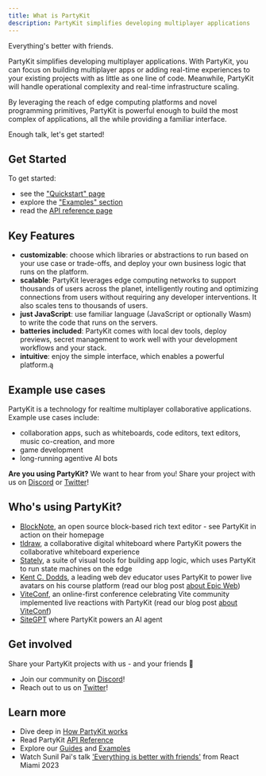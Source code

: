 ```yaml
---
title: What is PartyKit
description: PartyKit simplifies developing multiplayer applications
---
```


Everything's better with friends.

PartyKit simplifies developing multiplayer applications. With PartyKit, you can focus on building multiplayer apps or adding real-time experiences to your existing projects with as little as one line of code. Meanwhile, PartyKit will handle operational complexity and real-time infrastructure scaling.

By leveraging the reach of edge computing platforms and novel programming primitives, PartyKit is powerful enough to build the most complex of applications, all the while providing a familiar interface.

Enough talk, let's get started!

## Get Started

To get started:

- see the ["Quickstart" page](/quickstart/)
- explore the ["Examples" section](/examples/)
- read the [API reference page](/reference/)

## Key Features

- **customizable**: choose which libraries or abstractions to run based on your use case or trade-offs, and deploy your own business logic that runs on the platform.
- **scalable**: PartyKit leverages edge computing networks to support thousands of users across the planet, intelligently routing and optimizing connections from users without requiring any developer interventions. It also scales tens to thousands of users.
- **just JavaScript**: use familiar language (JavaScript or optionally Wasm) to write the code that runs on the servers.
- **batteries included**: PartyKit comes with local dev tools, deploy previews, secret management to work well with your development workflows and your stack.
- **intuitive**: enjoy the simple interface, which enables a powerful platform.ą

## Example use cases

PartyKit is a technology for realtime multiplayer collaborative applications. Example use cases include:

- collaboration apps, such as whiteboards, code editors, text editors, music co-creation, and more
- game development
- long-running agentive AI bots

**Are you using PartyKit?** We want to hear from you! Share your project with us on <a href="https://discord.gg/KDZb7J4uxJ" target="_blank" rel="noopener noreferrer">Discord</a> or <a href="https://twitter.com/partykit_io" target="_blank" rel="noopener noreferrer">Twitter</a>!

## Who's using PartyKit?

- <a href="https://www.blocknotejs.org/" target="_blank" rel="noopener noreferrer">BlockNote</a>, an open source block-based rich text editor - see PartyKit in action on their homepage
- <a href="https://tldraw.com/" target="_blank" rel="noopener noreferrer">tldraw</a>, a collaborative digital whiteboard where PartyKit powers the collaborative whiteboard experience
- <a href="https://stately.ai/" target="_blank" rel="noopener noreferrer">Stately</a>, a suite of visual tools for building app logic, which uses PartyKit to run state machines on the edge
- <a href="https://www.epicweb.dev/" target="_blank" rel="noopener noreferrer">Kent C. Dodds</a>, a leading web dev educator uses PartyKit to power live avatars on his course platform (read our blog post <a href="https://blog.partykit.io/posts/partykit-powers-realtime-avatars-in-epic-web/" target="_blank" rel="noopener noreferrer">about Epic Web</a>)
- <a href="https://viteconf.org/23/replay/vite_keynote" target="_blank" rel="noopener noreferrer">ViteConf</a>, an online-first conference celebrating Vite community implemented live reactions with PartyKit (read our blog post <a href="https://blog.partykit.io/posts/partykit-at-viteconf" target="_blank" rel="noopener noreferrer">about ViteConf</a>)
- <a href="https://sitegpt.ai/" target="_blank" rel="noopener noreferrer">SiteGPT</a> where PartyKit powers an AI agent


## Get involved

Share your PartyKit projects with us - and your friends 🥳
- Join our community on <a href="https://discord.gg/KDZb7J4uxJ" target="_blank" rel="noopener noreferrer">Discord</a>!
- Reach out to us on <a href="https://twitter.com/partykit_io" target="_blank" rel="noopener noreferrer">Twitter</a>!

## Learn more

- Dive deep in [How PartyKit works](/how-partykit-works)
- Read PartyKit [API Reference](/reference)
- Explore our [Guides](/guides) and [Examples](/examples)
- Watch Sunil Pai's talk <a href="https://www.youtube.com/watch?v=wd8QTRjZZaE" target="_blank" rel="noopener noreferrer">'Everything is better with friends'</a> from React Miami 2023 